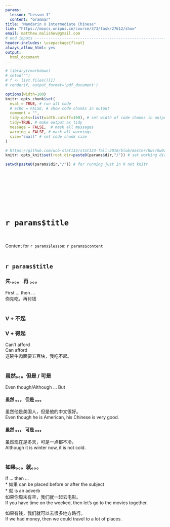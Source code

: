 ```yaml
---
params:
  lesson: "Lesson 3"   
  content: "Grammar"  
title: "Mandarin X Intermediate Chinese"        
link: "https://moocs.unipus.cn/course/373/task/27612/show"
email: matthew.malishev@gmail.com      
# end inputs ---------------------------------------------------------------
header-includes: \usepackage{float}
always_allow_html: yes
output:
  html_document
---
```

  
  ```r
# library(rmarkdown)
# setwd("")
# f <- list.files()[1]
# render(f, output_format='pdf_document')
```

```r
options(width=100)
knitr::opts_chunk$set(
  eval = TRUE, # run all code
  # echo = FALSE, # show code chunks in output 
  comment = "",
  tidy.opts=list(width.cutoff=100), # set width of code chunks in output
  tidy=TRUE, # make output as tidy
  message = FALSE,  # mask all messages
  warning = FALSE, # mask all warnings 
  size="small" # set code chunk size
)

# https://github.com/ucb-stat133/stat133-fall-2016/blob/master/hws/hw02-tables-ggplot.Rmd
knitr::opts_knit$set(root.dir=paste0(params$dir,"/")) # set working dir

setwd(paste0(params$dir,"/")) # for running just in R not knitr
```

\  

\  

\  

\  


# `r params$title`    
\  

Content for `r params$lesson`: `r params$content`      
\  

<!-- ____________________________________________________________________________ -->
  <!-- ____________________________________________________________________________ -->
  <!-- ____________________________________________________________________________ -->
  <!-- start body -->  
  
## `r params$title`      
  
### 先 。。。 再 。。。  
First ... then ...  
你先吃，再付钱    
\  

### V + 不起  
### V + 得起  
Can't afford  
Can afford    
这碗牛肉面要五百块，我吃不起。     
\  

### 虽然。。。但是 / 可是    
Even though/Although ... But       

#### 虽然 。。。 但是  。。。  
虽然他是美国人，但是他的中文很好。    
Even though he is American, his Chinese is very good.   

#### 虽然 。。。 可是  。。。  
虽然现在是冬天，可是一点都不冷。    
Although it is winter now, it is not cold.  
\  

### 如果。。。就。。。  
If ... then ...  
* 如果 can be placed before or after the subject  
* 就 is an adverb  
如果你周末有空，我们就一起去电影。  
If you have time on the weeked, then let's go to the movies together.   
  
如果有钱，我们就可以去很多地方路行。   
If we had money, then we could travel to a lot of places.   







  